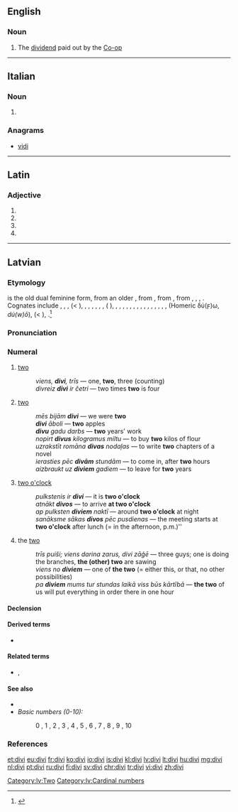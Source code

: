 ==English==

===Noun===
{{en-noun}}

# {{context|British|informal|dated|lang=en}} The [[dividend]] paid out by the [[Co-op]]

----

==Italian==

===Noun===
{{head|it|plural}} {{g|m}}

# {{plural of|divo|lang=it}}

===Anagrams===
* [[vidi#Italian|vidi]]

----

==Latin==

===Adjective===
{{la-adj-form|dīvī}}

# {{inflection of|dīvus||nom|m|p|lang=la}}
# {{inflection of|dīvus||gen|m|s|lang=la}}
# {{inflection of|dīvus||gen|n|s|lang=la}}
# {{inflection of|dīvus||voc|m|p|lang=la}}

----

==Latvian==

===Etymology===
{{etyl|lv|-}} {{term|divi|lang=lv}} is the old dual feminine form, from an older {{term/t|lv||*duwi}}, from {{term/t|lv||*duwu}}, from {{etyl|bat-pro|lv}} {{term/t|bat-pro|*duwō}}, from {{etyl|ine-pro|lv}} {{term/t|ine-pro|*dwóh₁}}, {{term/t|ine-pro|*dwóu||two (masc.)}}, {{term/t|ine-pro|*dwéi}}, {{term/t|ine-pro|*dwái||two (fem., neut.)}}. Cognates include {{etyl|lt|-}} {{term|du|lang=lv}}, {{term|dvi|lang=lv}}, {{etyl|prg|-}} {{term|dwai|lang=prg}}, {{etyl|xsv|-}} {{term|duo|lang=xsv}} (< {{term/t|xsv|*dwuo}}), {{etyl|cu|-}} {{term|дъва|lang=cu}}, {{etyl|cu|-}} {{term|дъвѣ|lang=cu}}, {{etyl|ru|-}}, {{etyl|be|-}}, {{etyl|uk|-}}, {{etyl|bg|-}} {{term|два|lang=ru}}, {{term|две|lang=ru}} ({{etyl|uk|-}} {{term|дві||(fem.)|lang=uk}}), {{etyl|cs|-}} {{term|dva|lang=cs}}, {{term|dvě|lang=cs}}, {{etyl|pl|-}} {{term|dwa|lang=pl}}, {{term|dwie|lang=pl}}, {{etyl|got|-}} {{term|𐍄𐍅𐌰𐌹|tr=twai|lang=got}}, {{term|𐍄𐍅𐍉𐍃|tr=twōs|lang=got}}, {{term|𐍄𐍅𐌰|tr=twa|lang=got}}, {{etyl|goh|-}} {{term/t|goh|zwēne}}, {{term/t|goh|zwā}}, {{term/t|goh|zwō}}, {{term|zwei|lang=goh}}, {{etyl|de|-}} {{term|zwei|lang=de}}, {{etyl|en|-}} {{term|two|lang=en}}, {{etyl|sa|-}} {{term|द्व|tr=dvá|lang=sa}}, {{etyl|grc|-}} {{term|δύο|tr=dúo|lang=grc}}, {{term|δύω|tr=dúō|lang=grc}} (Homeric δύ(ϝ)ω, ''dú(w)ō''), {{etyl|la|-}} {{term|duo|lang=la}} (< {{term/t|la|*duō}}), {{term|duae|lang=la}}.<ref>{{R:lv:LEV}}</ref>

===Pronunciation===
{{cardinalbox|lv|1|2|3|viens|trīs|ord=otrais|mult=divreiz|opt=[[nominal|Nominal]]|optx=divnieks|wplink=2 (skaitlis)}}
{{rfap|lang=lv}}

===Numeral===
{{lv-card num}}

# [[two]] {{gloss|the [[cipher]], the [[cardinal number]] [[two]]}}
#: ''viens, '''divi''', trīs'' — one, '''two''', three (counting)
#: ''divreiz '''divi''' ir četri'' — two times '''two''' is four
# [[two]] {{gloss|an [[amount]] equal to [[two]]}}
#: ''mēs bijām '''divi''''' — we were '''two'''
#: '''''divi''' āboli'' — '''two''' apples
#: '''''divu''' gadu darbs'' — '''two''' years' work
#: ''nopirt '''divus''' kilogramus miltu'' — to buy '''two''' kilos of flour
#: ''uzrakstīt romāna '''divas''' nodaļas'' — to write '''two''' chapters of a novel
#: ''ierasties pēc '''divām''' stundām'' — to come in, after '''two''' hours 
#: ''aizbraukt uz '''diviem''' gadiem'' — to leave for '''two''' years
# [[two o'clock]] {{gloss|a [[moment]] in [[time]]; [[two]] [[hour]]s after [[midnight]], or after [[noon]]}}
#: ''pulkstenis ir '''divi''''' — it is '''two o'clock'''
#: ''atnākt '''divos''''' — to arrive '''at two o'clock'''
#: ''ap pulksten '''diviem''' naktī'' — around '''two o'clock''' at night
#: ''sanāksme sākas '''divos''' pēc pusdienas'' — the meeting starts at '''two o'clock''' after lunch (= in the afternoon, p.m.)''
# the [[two]] {{gloss|[[two]] [[previously]] [[mention]]ed [[people]], [[objects]], etc.}}
#: ''trīs puiši; viens darina zarus, divi zāģē'' — three guys; one is doing the branches, '''the (other) two''' are sawing
#: ''viens no '''diviem''''' — one of '''the two''' (= either this, or that, no other possibilities) 
#: ''pa '''diviem''' mums tur stundas laikā viss būs kārtībā'' — '''the two''' of us will put everything in order there in one hour

====Declension====
{{lv-decl-card-num|div}}

====Derived terms====
* {{l/lv|divskanis}}

====Related terms====
* {{l/lv|dvīnis}}, {{l/lv|dvīne}}

====See also====
* {{l/lv|skaitlis}}
* ''Basic numbers (0-10):''
*: 0 {{l/lv|nulle}}, 1 {{l/lv|viens}}, 2 {{l/lv|divi}}, 3 {{l/lv|trīs}}, 4 {{l/lv|četri}}, 5 {{l/lv|pieci}}, 6 {{l/lv|seši}}, 7 {{l/lv|septiņi}}, 8 {{l/lv|astoņi}}, 9 {{l/lv|deviņi}}, 10 {{l/lv|desmit}}

===References===
<references />

[[Category:lv:Two]]
[[Category:lv:Cardinal numbers]]

[[et:divi]]
[[eu:divi]]
[[fr:divi]]
[[ko:divi]]
[[io:divi]]
[[is:divi]]
[[kl:divi]]
[[lv:divi]]
[[lt:divi]]
[[hu:divi]]
[[mg:divi]]
[[nl:divi]]
[[pt:divi]]
[[ru:divi]]
[[fi:divi]]
[[sv:divi]]
[[chr:divi]]
[[tr:divi]]
[[vi:divi]]
[[zh:divi]]
